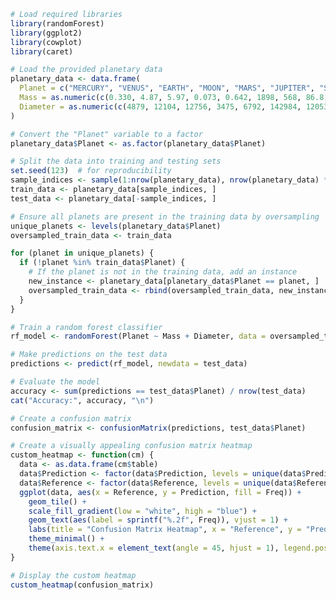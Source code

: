 ```{r}
# Load required libraries
library(randomForest)
library(ggplot2)
library(cowplot)
library(caret)

# Load the provided planetary data
planetary_data <- data.frame(
  Planet = c("MERCURY", "VENUS", "EARTH", "MOON", "MARS", "JUPITER", "SATURN", "URANUS", "NEPTUNE", "PLUTO"),
  Mass = as.numeric(c(0.330, 4.87, 5.97, 0.073, 0.642, 1898, 568, 86.8, 102, 0.0130)),
  Diameter = as.numeric(c(4879, 12104, 12756, 3475, 6792, 142984, 120536, 51118, 49528, 2376))
)

# Convert the "Planet" variable to a factor
planetary_data$Planet <- as.factor(planetary_data$Planet)

# Split the data into training and testing sets
set.seed(123)  # for reproducibility
sample_indices <- sample(1:nrow(planetary_data), nrow(planetary_data) * 0.7)  # 70% for training
train_data <- planetary_data[sample_indices, ]
test_data <- planetary_data[-sample_indices, ]

# Ensure all planets are present in the training data by oversampling
unique_planets <- levels(planetary_data$Planet)
oversampled_train_data <- train_data

for (planet in unique_planets) {
  if (!planet %in% train_data$Planet) {
    # If the planet is not in the training data, add an instance
    new_instance <- planetary_data[planetary_data$Planet == planet, ]
    oversampled_train_data <- rbind(oversampled_train_data, new_instance)
  }
}

# Train a random forest classifier
rf_model <- randomForest(Planet ~ Mass + Diameter, data = oversampled_train_data, ntree = 100)

# Make predictions on the test data
predictions <- predict(rf_model, newdata = test_data)

# Evaluate the model
accuracy <- sum(predictions == test_data$Planet) / nrow(test_data)
cat("Accuracy:", accuracy, "\n")

# Create a confusion matrix
confusion_matrix <- confusionMatrix(predictions, test_data$Planet)

# Create a visually appealing confusion matrix heatmap
custom_heatmap <- function(cm) {
  data <- as.data.frame(cm$table)
  data$Prediction <- factor(data$Prediction, levels = unique(data$Prediction))
  data$Reference <- factor(data$Reference, levels = unique(data$Reference))
  ggplot(data, aes(x = Reference, y = Prediction, fill = Freq)) +
    geom_tile() +
    scale_fill_gradient(low = "white", high = "blue") +
    geom_text(aes(label = sprintf("%.2f", Freq)), vjust = 1) +
    labs(title = "Confusion Matrix Heatmap", x = "Reference", y = "Prediction") +
    theme_minimal() +
    theme(axis.text.x = element_text(angle = 45, hjust = 1), legend.position = "right")
}

# Display the custom heatmap
custom_heatmap(confusion_matrix)


```

